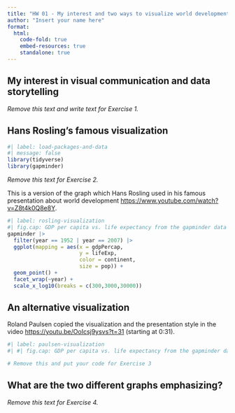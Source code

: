 ```yaml
---
title: "HW 01 - My interest and two ways to visualize world development"
author: "Insert your name here"
format: 
  html: 
    code-fold: true
    embed-resources: true
    standalone: true
---
```


## My interest in visual communication and data storytelling

*Remove this text and write text for Exercise 1.*

## Hans Rosling's famous visualization

```r
#| label: load-packages-and-data
#| message: false
library(tidyverse)
library(gapminder)
```

*Remove this text for Exercise 2.*

This is a version of the graph which Hans Rosling used in his famous presentation about world development <https://www.youtube.com/watch?v=Z8t4k0Q8e8Y>. 

```r
#| label: rosling-visualization
#| fig.cap: GDP per capita vs. life expectancy from the gapminder data set as presented by Hans Rosling.
gapminder |> 
  filter(year == 1952 | year == 2007) |> 
  ggplot(mapping = aes(x = gdpPercap, 
                       y = lifeExp, 
                       color = continent, 
                       size = pop)) +
  geom_point() +
  facet_wrap(~year) +
  scale_x_log10(breaks = c(300,3000,30000))
```

## An alternative visualization 

Roland Paulsen copied the visualization and the presentation style in the video <https://youtu.be/OoIcsj9ysvs?t=31> (starting at 0:31). 

```r
#| label: paulsen-visualization
#| #| fig.cap: GDP per capita vs. life expectancy from the gapminder data set in the way of Roland Paulsen. 

# Remove this and put your code for Exercise 3
```


## What are the two different graphs emphasizing?

*Remove this text for Exercise 4.*